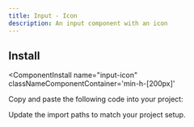 ```yaml
---
title: Input - Icon
description: An input component with an icon
---
```




<ComponentPreview 
  name="input-icon-ex-01"     
  classNameComponentContainer='min-h-[200px]' 
/>




## Install
<ComponentInstall
  name="input-icon"     
  classNameComponentContainer='min-h-[200px]' 
>
<CLIInstall  name="input-icon"   />

<ManualInstall>

<Steps>


<Step>

Copy and paste the following code into your project:

</Step>

<ComponentSource name="input-icon"/>

<Step>

Update the import paths to match your project setup.

</Step>

</Steps>


</ManualInstall>


</ComponentInstall>



